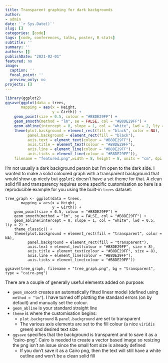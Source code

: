 ```yaml
---
title: Transparent graphing for dark backgrounds
author: 
- admin
date: '`r Sys.Date()`'
slug: []
categories: [code]
tags: [code, conferences, talks, poster, R stats]
subtitle: ''
summary: ''
authors: []
publishDate: "2021-02-01"
featured: no
image:
  caption: ''
  focal_point: ''
  preview_only: no
projects: []
---
```


```r
library(ggplot2)
ggsave(ggplot(data = trees, 
       mapping = aes(x = Height, 
                     y = Girth)) + 
    geom_point(size = 0.5, colour = "#B8DE29FF") + 
    geom_smooth(method = "lm", se = FALSE, col = "#B8DE29FF") + 
    geom_abline(intercept = 0, slope = 1, col = "white", lwd = 2, lty = 2) + theme_classic() +
    theme(plot.background = element_rect(fill = "black", color = NA),
          panel.background = element_rect(fill = "black"),
          axis.text = element_text(colour = "#B8DE29FF"),
          axis.title = element_text(colour = "#B8DE29FF"),
          axis.line = element_line(colour = "#B8DE29FF"),
          axis.ticks = element_line(colour = "#B8DE29FF")),
    filename = "featured.png",width = 8, height = 8, units = "cm", dpi = 96)
```


I'm not usually a dark background person but I'm open to the dark side. I wanted to make a solid coloured graph with a transparent background that would show up nicely but `ggplot2` doesn't have a set theme for that. A clean solid fill and transparency requires some specific customisation so here is a reproducible example for you using the built-in `trees` dataset: 

```
tree_graph <- ggplot(data = trees, 
       mapping = aes(x = Height, 
                     y = Girth)) + 
    geom_point(size = 0.5, colour = "#B8DE29FF") + 
    geom_smooth(method = "lm", se = FALSE, col = "#B8DE29FF") + 
    geom_abline(intercept = 0, slope = 1, col = "white", lwd = 0.5, lty = 2) + 
    theme_classic() +
    theme(plot.background = element_rect(fill = "transparent", color = NA),
          panel.background = element_rect(fill = "transparent"),
          axis.text = element_text(colour = "#B8DE29FF", size = 8),
          axis.title = element_text(colour = "#B8DE29FF", size = 8),
          axis.line = element_line(colour = "#B8DE29FF"),
          axis.ticks = element_line(colour = "#B8DE29FF"))

ggsave(tree_graph, filename = "tree_graph.png", bg = "transparent", type = "cairo-png")
```

There are a couple of generally useful elements added on purpose:

 * `geom_smooth` creates an automatically fitted linear model (defined using `method = "lm"`). I have turned off plotting the standard errors (on by default) and manually set the colour.
 * `geom_abline` is your standard straight line
 * `theme` is where the customisation begins:
     * `plot.background` & `panel.background` are set to transparent
     * The various axis elements are set to the fill colour (a nice `viridis` green) and desired text size
* `ggsave` specifies that the background is transparent and to save it as a "cairo-png". Cairo is needed to create a vector based image so resizing the png isn't an issue since the small font size is already defined
     * If you don't save it as a Cairo png, then the text will still have a white outline and won't be a clean solid fill